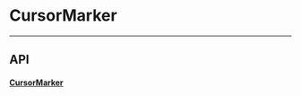 
<Meta title="Docs/Utils/Cursor Marker" />

# CursorMarker

---

## API

#### [CursorMarker](https://github.com/reaviz/reaviz/blob/master/src/common/CursorMarker/CursorMarker.tsx)
<ArgTypes of={CursorMarker} />
